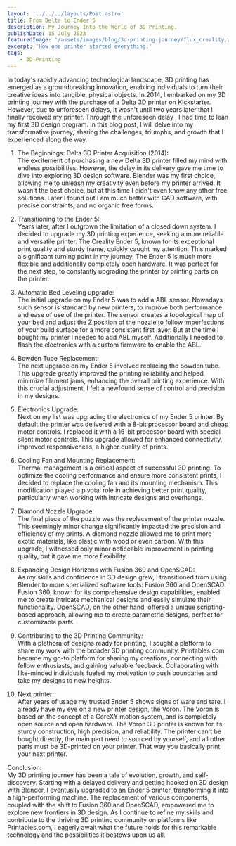 ```yaml
---
layout: '../../../layouts/Post.astro'
title: From Delta to Ender 5
description: My Journey Into the World of 3D Printing.
publishDate: 15 July 2023
featuredImage: '/assets/images/blog/3d-printing-journey/flux_creality.webp'
excerpt: 'How one printer started everything.'
tags:
    - 3D-Printing
---
```


In today's rapidly advancing technological landscape,
3D printing has emerged as a groundbreaking innovation,
enabling individuals to turn their creative ideas into tangible, physical objects.
In 2014, I embarked on my 3D printing journey with the purchase of a Delta 3D printer on Kickstarter.
However, due to unforeseen delays, it wasn't until two years later that I finally received my printer.
Through the unforeseen delay , I had time to lean my first 3D design program.
In this blog post, I will delve into my transformative journey,
sharing the challenges, triumphs, and growth that I experienced along the way.

1. The Beginnings: Delta 3D Printer Acquisition (2014):  
The excitement of purchasing a new Delta 3D printer filled my mind with endless possibilities.
However, the delay in its delivery gave me time to dive into exploring 3D design software.
Blender was my first choice, allowing me to unleash my creativity even before my printer arrived.
It wasn't the best choice, but at this time I didn't even know any other free solutions.
Later I found out I am much better with CAD software, with precise constraints, and no organic free forms.

1. Transitioning to the Ender 5:  
Years later, after I outgrown the limitation of a closed down system.
I decided to upgrade my 3D printing experience, seeking a more reliable and versatile printer.
The Creality Ender 5, known for its exceptional print quality and sturdy frame, quickly caught my attention.
This marked a significant turning point in my journey. The Ender 5 is much more flexible and additionally completely open hardware.
It was perfect for the next step, to constantly upgrading the printer by printing parts on the printer.

1. Automatic Bed Leveling upgrade:  
The initial upgrade on my Ender 5 was to add a ABL sensor.
Nowadays such sensor is standard by new printers, to improve both performance and ease of use of the printer.
The sensor creates a topological map of your bed and adjust the Z position of the nozzle to follow imperfections of your build surface for a more consistent first layer.
But at the time I bought my printer I needed to add ABL myself.
Additionally I needed to flash the electronics with a custom firmware to enable the ABL.

1. Bowden Tube Replacement:  
The next upgrade on my Ender 5 involved replacing the bowden tube.
This upgrade greatly improved the printing reliability and helped minimize filament jams, enhancing the overall printing experience.
With this crucial adjustment, I felt a newfound sense of control and precision in my designs.

1. Electronics Upgrade:  
Next on my list was upgrading the electronics of my Ender 5 printer.
By default the printer was delivered with a 8-bit processor board and cheap motor controls.
I replaced it with a 16-bit processor board with special silent motor controls.
This upgrade allowed for enhanced connectivity, improved responsiveness, a higher quality of prints.

1. Cooling Fan and Mounting Replacement:  
Thermal management is a critical aspect of successful 3D printing.
To optimize the cooling performance and ensure more consistent prints,
I decided to replace the cooling fan and its mounting mechanism.
This modification played a pivotal role in achieving better print quality,
particularly when working with intricate designs and overhangs.

1. Diamond Nozzle Upgrade:  
The final piece of the puzzle was the replacement of the printer nozzle.
This seemingly minor change significantly impacted the precision and efficiency of my prints.
A diamond nozzle allowed me to print more exotic materials, like plastic with wood or even carbon.
With this upgrade, I witnessed only minor noticeable improvement in printing quality, but it gave me more flexibility.

1. Expanding Design Horizons with Fusion 360 and OpenSCAD:  
As my skills and confidence in 3D design grew, I transitioned from using Blender to more specialized software tools: Fusion 360 and OpenSCAD.
Fusion 360, known for its comprehensive design capabilities, enabled me to create intricate mechanical designs and easily simulate their functionality.
OpenSCAD, on the other hand, offered a unique scripting-based approach, allowing me to create parametric designs, perfect for customizable parts.

1. Contributing to the 3D Printing Community:  
With a plethora of designs ready for printing, I sought a platform to share my work with the broader 3D printing community.
Printables.com became my go-to platform for sharing my creations, connecting with fellow enthusiasts, and gaining valuable feedback.
Collaborating with like-minded individuals fueled my motivation to push boundaries and take my designs to new heights.

1. Next printer:  
After years of usage my trusted Ender 5 shows signs of ware and tare.
I already have my eye on a new printer design, the Voron.
The Voron is based on the concept of a CoreXY motion system, and is completely open source and open hardware.
The Voron 3D printer is known for its sturdy construction, high precision, and reliability.
The printer can't be bought directly, the main part need to sourced by yourself, and all other parts must be 3D-printed on your printer.
That way you basically print your next printer.

Conclusion:  
My 3D printing journey has been a tale of evolution, growth, and self-discovery.
Starting with a delayed delivery and getting hooked on 3D design with Blender,
I eventually upgraded to an Ender 5 printer, transforming it into a high-performing machine.
The replacement of various components, coupled with the shift to Fusion 360 and OpenSCAD,
empowered me to explore new frontiers in 3D design.
As I continue to refine my skills and contribute to the thriving 3D printing community on platforms like Printables.com,
I eagerly await what the future holds for this remarkable technology and the possibilities it bestows upon us all.
